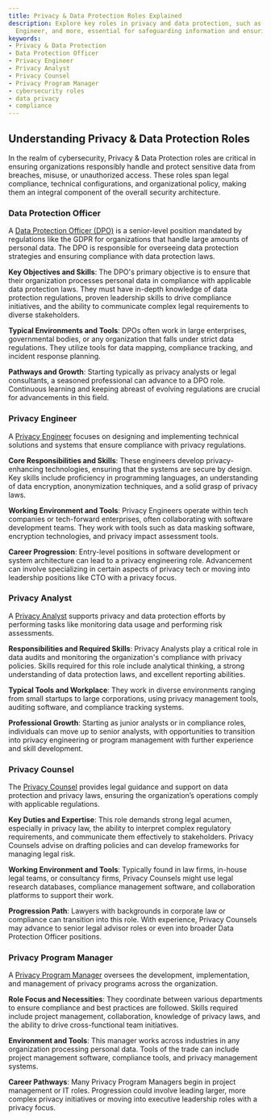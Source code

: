 ```yaml
---
title: Privacy & Data Protection Roles Explained
description: Explore key roles in privacy and data protection, such as DPO, Privacy
  Engineer, and more, essential for safeguarding information and ensuring compliance.
keywords:
- Privacy & Data Protection
- Data Protection Officer
- Privacy Engineer
- Privacy Analyst
- Privacy Counsel
- Privacy Program Manager
- cybersecurity roles
- data privacy
- compliance
---
```


## Understanding Privacy & Data Protection Roles

In the realm of cybersecurity, Privacy & Data Protection roles are critical in ensuring organizations responsibly handle and protect sensitive data from breaches, misuse, or unauthorized access. These roles span legal compliance, technical configurations, and organizational policy, making them an integral component of the overall security architecture.

### Data Protection Officer

A [Data Protection Officer (DPO)](career/profile/roles/privacy_&_data_protection_roles/data_protection_officer) is a senior-level position mandated by regulations like the GDPR for organizations that handle large amounts of personal data. The DPO is responsible for overseeing data protection strategies and ensuring compliance with data protection laws.

**Key Objectives and Skills**: The DPO's primary objective is to ensure that their organization processes personal data in compliance with applicable data protection laws. They must have in-depth knowledge of data protection regulations, proven leadership skills to drive compliance initiatives, and the ability to communicate complex legal requirements to diverse stakeholders.

**Typical Environments and Tools**: DPOs often work in large enterprises, governmental bodies, or any organization that falls under strict data regulations. They utilize tools for data mapping, compliance tracking, and incident response planning.

**Pathways and Growth**: Starting typically as privacy analysts or legal consultants, a seasoned professional can advance to a DPO role. Continuous learning and keeping abreast of evolving regulations are crucial for advancements in this field.

### Privacy Engineer

A [Privacy Engineer](career/profile/roles/privacy_&_data_protection_roles/privacy_engineer) focuses on designing and implementing technical solutions and systems that ensure compliance with privacy regulations.

**Core Responsibilities and Skills**: These engineers develop privacy-enhancing technologies, ensuring that the systems are secure by design. Key skills include proficiency in programming languages, an understanding of data encryption, anonymization techniques, and a solid grasp of privacy laws.

**Working Environment and Tools**: Privacy Engineers operate within tech companies or tech-forward enterprises, often collaborating with software development teams. They work with tools such as data masking software, encryption technologies, and privacy impact assessment tools.

**Career Progression**: Entry-level positions in software development or system architecture can lead to a privacy engineering role. Advancement can involve specializing in certain aspects of privacy tech or moving into leadership positions like CTO with a privacy focus.

### Privacy Analyst

A [Privacy Analyst](career/profile/roles/privacy_&_data_protection_roles/privacy_analyst) supports privacy and data protection efforts by performing tasks like monitoring data usage and performing risk assessments.

**Responsibilities and Required Skills**: Privacy Analysts play a critical role in data audits and monitoring the organization's compliance with privacy policies. Skills required for this role include analytical thinking, a strong understanding of data protection laws, and excellent reporting abilities.

**Typical Tools and Workplace**: They work in diverse environments ranging from small startups to large corporations, using privacy management tools, auditing software, and compliance tracking systems.

**Professional Growth**: Starting as junior analysts or in compliance roles, individuals can move up to senior analysts, with opportunities to transition into privacy engineering or program management with further experience and skill development.

### Privacy Counsel

The [Privacy Counsel](career/profile/roles/privacy_&_data_protection_roles/privacy_counsel) provides legal guidance and support on data protection and privacy laws, ensuring the organization’s operations comply with applicable regulations.

**Key Duties and Expertise**: This role demands strong legal acumen, especially in privacy law, the ability to interpret complex regulatory requirements, and communicate them effectively to stakeholders. Privacy Counsels advise on drafting policies and can develop frameworks for managing legal risk.

**Working Environment and Tools**: Typically found in law firms, in-house legal teams, or consultancy firms, Privacy Counsels might use legal research databases, compliance management software, and collaboration platforms to support their work.

**Progression Path**: Lawyers with backgrounds in corporate law or compliance can transition into this role. With experience, Privacy Counsels may advance to senior legal advisor roles or even into broader Data Protection Officer positions.

### Privacy Program Manager

A [Privacy Program Manager](career/profile/roles/privacy_&_data_protection_roles/privacy_program_manager) oversees the development, implementation, and management of privacy programs across the organization.

**Role Focus and Necessities**: They coordinate between various departments to ensure compliance and best practices are followed. Skills required include project management, collaboration, knowledge of privacy laws, and the ability to drive cross-functional team initiatives.

**Environment and Tools**: This manager works across industries in any organization processing personal data. Tools of the trade can include project management software, compliance tools, and privacy management systems.

**Career Pathways**: Many Privacy Program Managers begin in project management or IT roles. Progression could involve leading larger, more complex privacy initiatives or moving into executive leadership roles with a privacy focus.